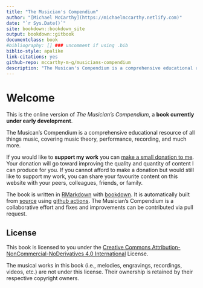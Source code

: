 ```yaml
--- 
title: "The Musician's Compendium"
author: "[Michael McCarthy](https://michaelmccarthy.netlify.com)"
date: "`r Sys.Date()`"
site: bookdown::bookdown_site
output: bookdown::gitbook
documentclass: book
#bibliography: [] ### uncomment if using .bib
biblio-style: apalike
link-citations: yes
github-repo: mccarthy-m-g/musicians-compendium
description: "The Musican's Compendium is a comprehensive educational resource of all things music, covering music theory, performance, recording, and much more."
---
```


# Welcome {-}

This is the online version of *The Musician's Compendium*, a **book currently under early development**.

The Musican's Compendium is a comprehensive educational resource of all things music, covering music theory, performance, recording, and much more.

If you would like to **support my work** you can [make a small donation to me](https://www.paypal.com/donate/?token=_KFXcgpYHlQgtjDKSPBdRhIfSLoiQVKrNeyaxNvbzFDm3zqXDOkcTZ0R9F_VhTvY87_tXW&country.x=CA&locale.x=CA). Your donation will go toward improving the quality and quantity of content I can produce for you. If you cannot afford to make a donation but would still like to support my work, you can share your favourite content on this website with your peers, colleagues, friends, or family.

The book is written in [RMarkdown](https://rmarkdown.rstudio.com) with [bookdown](https://bookdown.org). It is automatically built from [source](https://github.com/mccarthy-m-g/musicians-compendium) using [github actions](https://help.github.com/en/actions). The Musician's Compendium is a collaborative effort and fixes and improvements can be contributed via pull request.

## License {-}

This book is licensed to you under the [Creative Commons Attribution-NonCommercial-NoDerivatives 4.0 International](http://creativecommons.org/licenses/by-nc-nd/4.0/) License.

The musical works in this book (i.e., melodies, engravings, recordings, videos, etc.) are not under this license. Their ownership is retained by their respective copyright owners.
